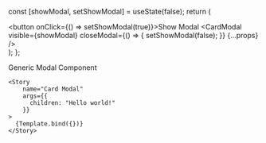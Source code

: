 

<Meta title="Modal/CardModal" component={CardModal} />

  const [showModal, setShowModal] = useState(false);
  return (
    <div>
      <button onClick={() => setShowModal(true)}>Show Modal</button>
      <CardModal
        visible={showModal}
        closeModal={() => {
          setShowModal(false);
        }}
        {...props}
      />
    </div>
  );
};

<Canvas columns={1} withSource="open" withToolbar >
    <Title>Card</Title>
    <Subtitle>Generic Modal Component</Subtitle>
  
    <Story
        name="Card Modal"
        args={{
          children: "Hello world!"
        }}
    >
      {Template.bind({})}
    </Story>
</Canvas>
